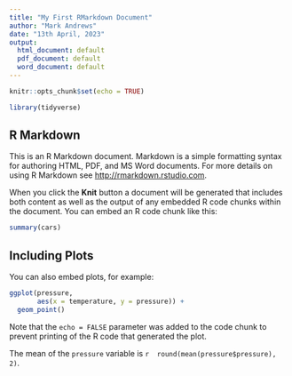 ```yaml
---
title: "My First RMarkdown Document"
author: "Mark Andrews"
date: "13th April, 2023"
output:
  html_document: default
  pdf_document: default
  word_document: default
---
```


```r
knitr::opts_chunk$set(echo = TRUE)
```

```r
library(tidyverse)
```





## R Markdown

This is an R Markdown document. Markdown is a simple formatting syntax for authoring HTML, PDF, and MS Word documents. For more details on using R Markdown see <http://rmarkdown.rstudio.com>.

When you click the **Knit** button a document will be generated that includes both content as well as the output of any embedded R code chunks within the document. You can embed an R code chunk like this:

```r
summary(cars)
```

## Including Plots

You can also embed plots, for example:

```r
ggplot(pressure, 
       aes(x = temperature, y = pressure)) +
  geom_point()
```

Note that the `echo = FALSE` parameter was added to the code chunk to prevent printing of the R code that generated the plot.

The mean of the `pressure` variable is `r  round(mean(pressure$pressure), 2)`.